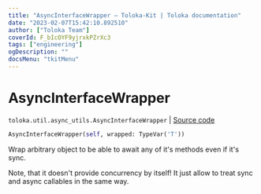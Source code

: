 ```yaml
---
title: "AsyncInterfaceWrapper — Toloka-Kit | Toloka documentation"
date: "2023-02-07T15:42:10.892510"
author: ["Toloka Team"]
coverId: F_bIcOYF9yjrxkPZrXc3
tags: ["engineering"]
ogDescription: ""
docsMenu: "tkitMenu"
---
```


# AsyncInterfaceWrapper
`toloka.util.async_utils.AsyncInterfaceWrapper` | [Source code](https://github.com/Toloka/toloka-kit/blob/v1.1.3/src/util/async_utils.py#L96)

```python
AsyncInterfaceWrapper(self, wrapped: TypeVar('T'))
```

Wrap arbitrary object to be able to await any of it's methods even if it's sync.

Note, that it doesn't provide concurrency by itself!
It just allow to treat sync and async callables in the same way.